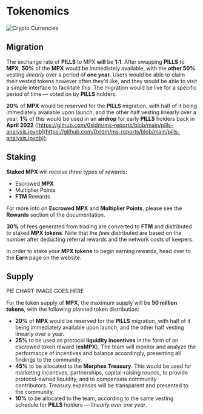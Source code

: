 # Tokenomics

<img src="/video/eth_animation.gif" alt="Crypto Currencies" />

## Migration

The exchange rate of **PILLS** to MPX **will** be **1:1**. After swapping **PILLS** to **MPX**, **50%** of the **MPX** would be immediately available, with the **other 50%** vesting *linearly* over a period of **one year**. Users would be able to claim their vested tokens however often they’d like, and they would be able to visit a simple interface to facilitate this. The migration would be live for a specific period of time — voted on by **PILLS** holders.

**20%** of **MPX** would be reserved for the **PILLS** migration, with half of it being immediately available upon launch, and the other half vesting linearly over a year. **1%** of this would be used in an **airdrop** for early **PILLS** holders back in **April 2022** ([](https://github.com/0xidm/ms-reports/blob/main/pills-analysis.ipynb)[https://github.com/0xidm/ms-reports/blob/main/pills-analysis.ipynb](https://github.com/0xidm/ms-reports/blob/main/pills-analysis.ipynb)).

## Staking

**Staked MPX** will receive _three_ types of rewards:
- Escrowed **MPX**
- Multiplier Points
- **FTM** Rewards

For more info on **Escrowed MPX** and **Multiplier Points**, please see the **Rewards** section of the documentation.

**30%** of fees generated from trading are converted to **FTM** and distributed to staked **MPX tokens**.
Note that the *fees* distributed are based on the number after deducting referral rewards
and the network costs of keepers.

In order to stake your **MPX tokens** to begin earning rewards, head over to the **Earn** page
on the website.

## Supply

PIE CHART IMAGE GOES HERE

For the token supply of **MPX**, the maximum supply will be **50 million tokens**, with the following planned token distribution:
-   **20%** of **MPX** would be reserved for the **PILLS** migration, with half of it being immediately available upon launch, and the other half vesting linearly over a year.
-   **25%** to be used as protocol **liquidity incentives** in the form of an escrowed token reward (**esMPX**). The team will monitor and analyze the performance of incentives and balance accordingly, presenting all findings to the community.
-   **45%** to be allocated to the **Morphex Treasury**. This would be used for marketing incentives, partnerships, capital-raising rounds, to provide protocol-owned liquidity, and to compensate community contributors. Treasury expenses will be transparent and presented to the community.
-   **10%** to be allocated to the team, according to the same vesting schedule for **PILLS** holders — *linearly over one year*.
